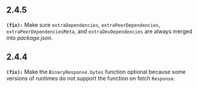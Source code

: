 ## 2.4.5
**`(fix):`** Make sure `extraDependencies`, `extraPeerDependencies`, `extraPeerDependenciesMeta`, and `extraDevDependencies` are always merged into _package.json_.


## 2.4.4
**`(fix):`** Make the `BinaryResponse.bytes` function optional because some versions of runtimes do not support the function on fetch `Response`.


